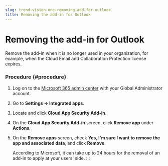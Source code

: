 ```yaml
---
slug: trend-vision-one-removing-add-for-outlook
title: Removing the add-in for Outlook
---
```

# Removing the add-in for Outlook

Remove the add-in when it is no longer used in your organization, for example, when the Cloud Email and Collaboration Protection license expires.

### Procedure {#procedure}

1.  Log on to the [Microsoft 365 admin center](https://admin.microsoft.com) with your Global Administrator account.

2.  Go to **Settings → Integrated apps**.

3.  Locate and click **Cloud App Security Add-in**.

4.  On the **Cloud App Security Add-in** screen, click **Remove app** under **Actions**.

5.  On the **Remove apps** screen, check **Yes, I'm sure I want to remove the app and associated data**, and click **Remove**.

    According to Microsoft, it can take up to 24 hours for the removal of an add-in to apply at your users' side.
:::
